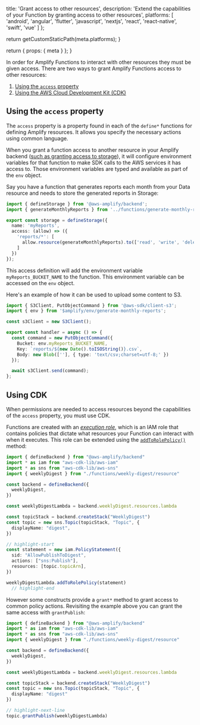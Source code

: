 
  title: 'Grant access to other resources',
  description:
    'Extend the capabilities of your Function by granting access to other resources',
  platforms: [
    'android',
    'angular',
    'flutter',
    'javascript',
    'nextjs',
    'react',
    'react-native',
    'swift',
    'vue'
  ]
};

  return getCustomStaticPath(meta.platforms);
}

  return {
    props: {
      meta
    }
  };
}

In order for Amplify Functions to interact with other resources they must be given access. There are two ways to grant Amplify Functions access to other resources:

1. [Using the `access` property](#using-the-access-property)
2. [Using the AWS Cloud Development Kit (CDK)](#using-cdk)

## Using the `access` property

The `access` property is a property found in each of the `define*` functions for defining Amplify resources. It allows you specify the necessary actions using common language.

<Callout>

When you grant a function access to another resource in your Amplify backend ([such as granting access to storage](/[platform]/build-a-backend/storage/#resource-access)), it will configure environment variables for that function to make SDK calls to the AWS services it has access to. Those environment variables are typed and available as part of the `env` object.

</Callout>

Say you have a function that generates reports each month from your Data resource and needs to store the generated reports in Storage:

```ts title="amplify/storage/resource.ts"
import { defineStorage } from '@aws-amplify/backend';
import { generateMonthlyReports } from '../functions/generate-monthly-reports/resource';

export const storage = defineStorage({
  name: 'myReports',
  access: (allow) => ({
    'reports/*': [
      allow.resource(generateMonthlyReports).to(['read', 'write', 'delete'])
    ]
  })
});
```

This access definition will add the environment variable `myReports_BUCKET_NAME` to the function. This environment variable can be accessed on the `env` object.

Here's an example of how it can be used to upload some content to S3.

```ts title="amplify/functions/generate-monthly-reports/handler.ts"
import { S3Client, PutObjectCommand } from '@aws-sdk/client-s3';
import { env } from '$amplify/env/generate-monthly-reports';

const s3Client = new S3Client();

export const handler = async () => {
  const command = new PutObjectCommand({
    Bucket: env.myReports_BUCKET_NAME,
    Key: `reports/${new Date().toISOString()}.csv`,
    Body: new Blob([''], { type: 'text/csv;charset=utf-8;' })
  });

  await s3Client.send(command);
};
```

## Using CDK

When permissions are needed to access resources beyond the capabilities of the `access` property, you must use CDK.

Functions are created with an [_execution role_](https://docs.aws.amazon.com/lambda/latest/dg/lambda-intro-execution-role.html), which is an IAM role that contains policies that dictate what resources your Function can interact with when it executes. This role can be extended using the [`addToRolePolicy()`](https://docs.aws.amazon.com/cdk/api/v2/docs/aws-cdk-lib.aws_lambda.IFunction.html#addwbrtowbrrolewbrpolicystatement) method:

```ts title="amplify/backend.ts"
import { defineBackend } from "@aws-amplify/backend"
import * as iam from "aws-cdk-lib/aws-iam"
import * as sns from "aws-cdk-lib/aws-sns"
import { weeklyDigest } from "./functions/weekly-digest/resource"

const backend = defineBackend({
  weeklyDigest,
})

const weeklyDigestLambda = backend.weeklyDigest.resources.lambda

const topicStack = backend.createStack("WeeklyDigest")
const topic = new sns.Topic(topicStack, "Topic", {
  displayName: "digest",
})

// highlight-start
const statement = new iam.PolicyStatement({
  sid: "AllowPublishToDigest",
  actions: ["sns:Publish"],
  resources: [topic.topicArn],
})

weeklyDigestLambda.addToRolePolicy(statement)
  // highlight-end
```

However some constructs provide a `grant*` method to grant access to common policy actions. Revisiting the example above you can grant the same access with `grantPublish`:

```ts title="amplify/backend.ts"
import { defineBackend } from "@aws-amplify/backend"
import * as iam from "aws-cdk-lib/aws-iam"
import * as sns from "aws-cdk-lib/aws-sns"
import { weeklyDigest } from "./functions/weekly-digest/resource"

const backend = defineBackend({
  weeklyDigest,
})

const weeklyDigestLambda = backend.weeklyDigest.resources.lambda

const topicStack = backend.createStack("WeeklyDigest")
const topic = new sns.Topic(topicStack, "Topic", {
  displayName: "digest"
})

// highlight-next-line
topic.grantPublish(weeklyDigestLambda)
```

